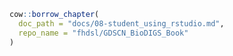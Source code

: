 :::: {.borrowed_chunk}
```r
cow::borrow_chapter(
  doc_path = "docs/08-student_using_rstudio.md",
  repo_name = "fhdsl/GDSCN_BioDIGS_Book"
)
```
::::
